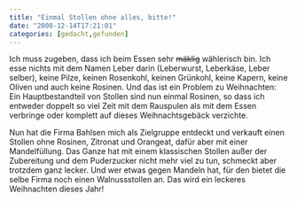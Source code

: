 ```yaml
---
title: "Einmal Stollen ohne alles, bitte!"
date: "2008-12-14T17:21:01"
categories: [gedacht,gefunden]
---
```


Ich muss zugeben, dass ich beim Essen sehr ~~mäklig~~ wählerisch bin. Ich esse nichts mit dem Namen Leber darin (Leberwurst, Leberkäse, Leber selber), keine Pilze, keinen Rosenkohl, keinen Grünkohl, keine Kapern, keine Oliven und auch keine Rosinen. Und das ist ein Problem zu Weihnachten: Ein Hauptbestandteil von Stollen sind nun einmal Rosinen, so dass ich entweder doppelt so viel Zeit mit dem Rauspulen als mit dem Essen verbringe oder komplett auf dieses Weihnachtsgebäck verzichte.

Nun hat die Firma Bahlsen mich als Zielgruppe entdeckt und verkauft einen Stollen ohne Rosinen, Zitronat und Orangeat, dafür aber mit einer Mandelfüllung. Das Ganze hat mit einem klassischen Stollen außer der Zubereitung und dem Puderzucker nicht mehr viel zu tun, schmeckt aber trotzdem ganz lecker. Und wer etwas gegen Mandeln hat, für den bietet die selbe Firma noch einen Walnussstollen an. Das wird ein leckeres Weihnachten dieses Jahr!
